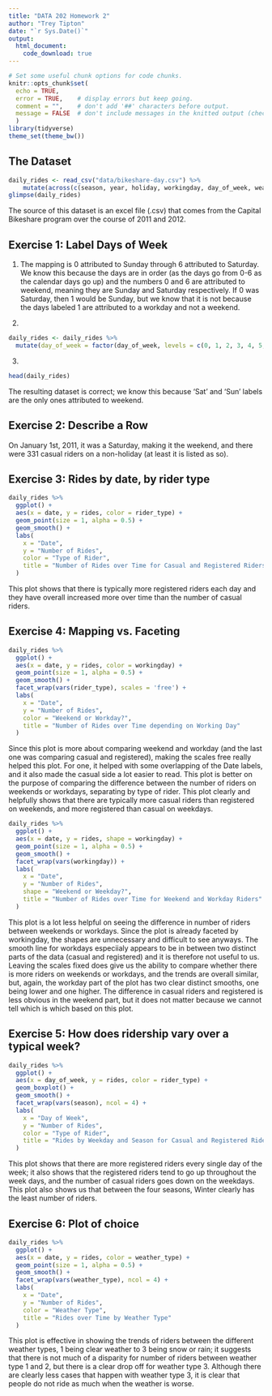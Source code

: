 ```yaml
---
title: "DATA 202 Homework 2"
author: "Trey Tipton"
date: "`r Sys.Date()`"
output:
  html_document:
    code_download: true
---
```


```r
# Set some useful chunk options for code chunks.
knitr::opts_chunk$set(
  echo = TRUE,
  error = TRUE,    # display errors but keep going.
  comment = "",    # don't add '##' characters before output.
  message = FALSE  # don't include messages in the knitted output (check them in RStudio)
  )
library(tidyverse)
theme_set(theme_bw())
```

## The Dataset

```r
daily_rides <- read_csv("data/bikeshare-day.csv") %>%
    mutate(across(c(season, year, holiday, workingday, day_of_week, weather_type, rider_type), as.factor))
glimpse(daily_rides)
```

The source of this dataset is an excel file (.csv) that comes from the Capital Bikeshare program over the course of 2011 and 2012.

## Exercise 1: Label Days of Week

1. The mapping is 0 attributed to Sunday through 6 attributed to Saturday. We know this because the days are in order (as the days go from 0-6 as the calendar days go up) and the numbers 0 and 6 are attributed to weekend, meaning they are Sunday and Saturday respectively. If 0 was Saturday, then 1 would be Sunday, but we know that it is not because the days labeled 1 are attributed to a workday and not a weekend.

2.

```r
daily_rides <- daily_rides %>%
  mutate(day_of_week = factor(day_of_week, levels = c(0, 1, 2, 3, 4, 5, 6), labels = c('Sun', 'Mon', 'Tue', 'Wed', 'Thu', 'Fri', 'Sat')))
```

3.
```r
head(daily_rides)
```

The resulting dataset is correct; we know this because 'Sat' and 'Sun' labels are the only ones attributed to weekend.

## Exercise 2: Describe a Row

On January 1st, 2011, it was a Saturday, making it the weekend, and there were 331 casual riders on a non-holiday (at least it is listed as so).

## Exercise 3: Rides by date, by rider type

```r
daily_rides %>%
  ggplot() +
  aes(x = date, y = rides, color = rider_type) +
  geom_point(size = 1, alpha = 0.5) +
  geom_smooth() +
  labs(
    x = "Date", 
    y = "Number of Rides",
    color = "Type of Rider",
    title = "Number of Rides over Time for Casual and Registered Riders"
  )
```

This plot shows that there is typically more registered riders each day and they have overall increased more over time than the number of casual riders.

## Exercise 4: Mapping vs. Faceting

```r
daily_rides %>%
  ggplot() +
  aes(x = date, y = rides, color = workingday) +
  geom_point(size = 1, alpha = 0.5) +
  geom_smooth() +
  facet_wrap(vars(rider_type), scales = 'free') +
  labs(
    x = "Date", 
    y = "Number of Rides",
    color = "Weekend or Workday?",
    title = "Number of Rides over Time depending on Working Day"
  )
```

Since this plot is more about comparing weekend and workday (and the last one was comparing casual and registered), making the scales free really helped this plot. For one, it helped with some overlapping of the Date labels, and it also made the casual side a lot easier to read. This plot is better on the purpose of comparing the difference between the number of riders on weekends or workdays, separating by type of rider. This plot clearly and helpfully shows that there are typically more casual riders than registered on weekends, and more registered than casual on weekdays.


```r
daily_rides %>%
  ggplot() +
  aes(x = date, y = rides, shape = workingday) +
  geom_point(size = 1, alpha = 0.5) +
  geom_smooth() +
  facet_wrap(vars(workingday)) +
  labs(
    x = "Date", 
    y = "Number of Rides",
    shape = "Weekend or Weekday?",
    title = "Number of Rides over Time for Weekend and Workday Riders"
  )
```

This plot is a lot less helpful on seeing the difference in number of riders between weekends or workdays. Since the plot is already faceted by workingday, the shapes are unnecessary and difficult to see anyways. The smooth line for workdays especiialy appears to be in between two distinct parts of the data (casual and registered) and it is therefore not useful to us. Leaving the scales fixed does give us the ability to compare whether there is more riders on weekends or workdays, and the trends are overall similar, but, again, the workday part of the plot has two clear distinct smooths, one being lower and one higher. The difference in casual riders and registered is less obvious in the weekend part, but it does not matter because we cannot tell which is which based on this plot.


## Exercise 5: How does ridership vary over a typical week?

```r
daily_rides %>%
  ggplot() +
  aes(x = day_of_week, y = rides, color = rider_type) +
  geom_boxplot() +
  geom_smooth() +
  facet_wrap(vars(season), ncol = 4) +
  labs(
    x = "Day of Week", 
    y = "Number of Rides",
    color = "Type of Rider",
    title = "Rides by Weekday and Season for Casual and Registered Riders"
  )
```

This plot shows that there are more registered riders every single day of the week; it also shows that the registered riders tend to go up throughout the week days, and the number of casual riders goes down on the weekdays. This plot also shows us that between the four seasons, Winter clearly has the least number of riders. 


## Exercise 6: Plot of choice

```r
daily_rides %>%
  ggplot() +
  aes(x = date, y = rides, color = weather_type) +
  geom_point(size = 1, alpha = 0.5) +
  geom_smooth() +
  facet_wrap(vars(weather_type), ncol = 4) +
  labs(
    x = "Date", 
    y = "Number of Rides",
    color = "Weather Type",
    title = "Rides over Time by Weather Type"
  )
```

This plot is effective in showing the trends of riders between the different weather types, 1 being clear weather to 3 being snow or rain; it suggests that there is not much of a disparity for number of riders between weather type 1 and 2, but there is a clear drop off for weather type 3. Although there are clearly less cases that happen with weather type 3, it is clear that people do not ride as much when the weather is worse. 



